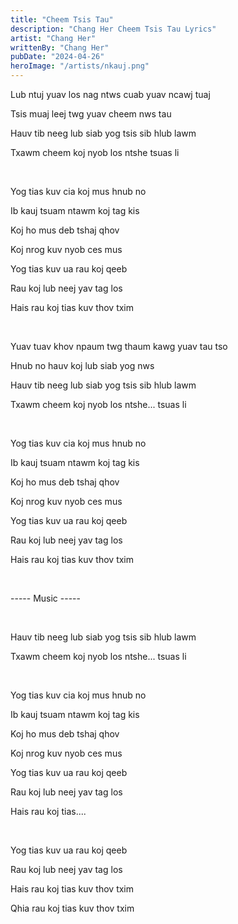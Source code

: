 ```yaml
---
title: "Cheem Tsis Tau"
description: "Chang Her Cheem Tsis Tau Lyrics"
artist: "Chang Her"
writtenBy: "Chang Her"
pubDate: "2024-04-26"
heroImage: "/artists/nkauj.png"
---
```


Lub ntuj yuav los nag ntws cuab yuav ncawj tuaj

Tsis muaj leej twg yuav cheem nws tau

Hauv tib neeg lub siab yog tsis sib hlub lawm

Txawm cheem koj nyob los ntshe tsuas li

<br />

Yog tias kuv cia koj mus hnub no

Ib kauj tsuam ntawm koj tag kis

Koj ho mus deb tshaj qhov

Koj nrog kuv nyob ces mus

Yog tias kuv ua rau koj qeeb

Rau koj lub neej yav tag los

Hais rau koj tias kuv thov txim

<br />

Yuav tuav khov npaum twg thaum kawg yuav tau tso

Hnub no hauv koj lub siab yog nws

Hauv tib neeg lub siab yog tsis sib hlub lawm

Txawm cheem koj nyob los ntshe... tsuas li

<br />

Yog tias kuv cia koj mus hnub no

Ib kauj tsuam ntawm koj tag kis

Koj ho mus deb tshaj qhov

Koj nrog kuv nyob ces mus

Yog tias kuv ua rau koj qeeb

Rau koj lub neej yav tag los

Hais rau koj tias kuv thov txim

<br />

----- Music -----

<br />

Hauv tib neeg lub siab yog tsis sib hlub lawm

Txawm cheem koj nyob los ntshe... tsuas li

<br />

Yog tias kuv cia koj mus hnub no

Ib kauj tsuam ntawm koj tag kis

Koj ho mus deb tshaj qhov

Koj nrog kuv nyob ces mus

Yog tias kuv ua rau koj qeeb

Rau koj lub neej yav tag los

Hais rau koj tias....

<br />

Yog tias kuv ua rau koj qeeb

Rau koj lub neej yav tag los

Hais rau koj tias kuv thov txim

Qhia rau koj tias kuv thov txim
